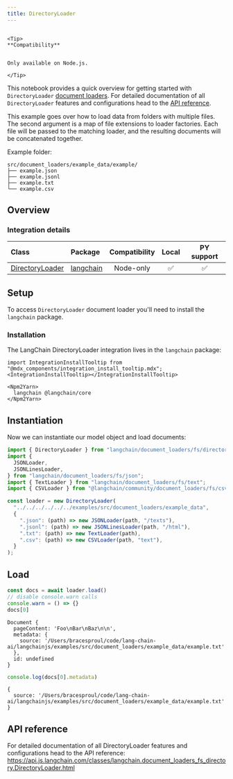 ```yaml
---
title: DirectoryLoader
---
```


```{=mdx}

<Tip>
**Compatibility**


Only available on Node.js.

</Tip>

```
This notebook provides a quick overview for getting started with `DirectoryLoader` [document loaders](/oss/javascript/concepts/document_loaders). For detailed documentation of all `DirectoryLoader` features and configurations head to the [API reference](https://api.js.langchain.com/classes/langchain.document_loaders_fs_directory.DirectoryLoader.html).

This example goes over how to load data from folders with multiple files. The second argument is a map of file extensions to loader factories. Each file will be passed to the matching loader, and the resulting documents will be concatenated together.

Example folder:

```text
src/document_loaders/example_data/example/
├── example.json
├── example.jsonl
├── example.txt
└── example.csv
```
## Overview
### Integration details

| Class | Package | Compatibility | Local | PY support | 
| :--- | :--- | :---: | :---: |  :---: |
| [DirectoryLoader](https://api.js.langchain.com/classes/langchain.document_loaders_fs_directory.DirectoryLoader.html) | [langchain](https://api.js.langchain.com/modules/langchain.document_loaders_fs_directory.html) | Node-only | ✅ | ✅ |

## Setup

To access `DirectoryLoader` document loader you'll need to install the `langchain` package.

### Installation

The LangChain DirectoryLoader integration lives in the `langchain` package:

```{=mdx}
import IntegrationInstallTooltip from "@mdx_components/integration_install_tooltip.mdx";
<IntegrationInstallTooltip></IntegrationInstallTooltip>

<Npm2Yarn>
  langchain @langchain/core
</Npm2Yarn>

```
## Instantiation

Now we can instantiate our model object and load documents:


```typescript
import { DirectoryLoader } from "langchain/document_loaders/fs/directory";
import {
  JSONLoader,
  JSONLinesLoader,
} from "langchain/document_loaders/fs/json";
import { TextLoader } from "langchain/document_loaders/fs/text";
import { CSVLoader } from "@langchain/community/document_loaders/fs/csv";

const loader = new DirectoryLoader(
  "../../../../../../examples/src/document_loaders/example_data",
  {
    ".json": (path) => new JSONLoader(path, "/texts"),
    ".jsonl": (path) => new JSONLinesLoader(path, "/html"),
    ".txt": (path) => new TextLoader(path),
    ".csv": (path) => new CSVLoader(path, "text"),
  }
);
```
## Load


```typescript
const docs = await loader.load()
// disable console.warn calls
console.warn = () => {}
docs[0]
```
```output
Document {
  pageContent: 'Foo\nBar\nBaz\n\n',
  metadata: {
    source: '/Users/bracesproul/code/lang-chain-ai/langchainjs/examples/src/document_loaders/example_data/example.txt'
  },
  id: undefined
}
```

```typescript
console.log(docs[0].metadata)
```
```output
{
  source: '/Users/bracesproul/code/lang-chain-ai/langchainjs/examples/src/document_loaders/example_data/example.txt'
}
```
## API reference

For detailed documentation of all DirectoryLoader features and configurations head to the API reference: https://api.js.langchain.com/classes/langchain.document_loaders_fs_directory.DirectoryLoader.html
